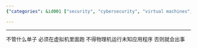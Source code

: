 ```yaml
---
{"categories": &id001 ["security", "cybersecurity", "virtual machines", "online tasks", "physical machine safety", "computer protection", "unknown applications"], "category": "Cybersecurity", "date": "2023-09-30 08:29:57", "description": "This article highlights the significance of performing online tasks within a virtual machine to ensure security and safeguard physical machines from unidentified applications.", "tags": *id001, "title": "网上接单注意"}

---
```


------
不管什么单子 必须在虚拟机里面跑
不得物理机运行未知应用程序 否则就会出事
